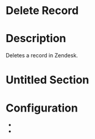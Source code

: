 ﻿# Delete Record

# Description

Deletes a record in Zendesk.

# Untitled Section

# Configuration

* 
*
